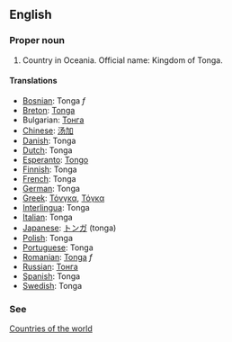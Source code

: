 ==English==

===Proper noun===

# Country in Oceania. Official name: Kingdom of Tonga.

====Translations====
*[[Bosnian]]: Tonga ''f''
*[[Breton]]: [[Tonga]]
*Bulgarian: [[Тонга]]
*[[Chinese]]: [[汤加]]
*[[Danish]]: Tonga
*[[Dutch]]: Tonga
*[[Esperanto]]: [[Tongo]]
*[[Finnish]]: Tonga
*[[French]]: Tonga
*[[German]]: Tonga
*[[Greek]]: [[Τόνγκα]], [[Τόγκα]]
*[[Interlingua]]: Tonga
*[[Italian]]: Tonga
*[[Japanese]]: [[トンガ]] (tonga)
*[[Polish]]: Tonga
*[[Portuguese]]: Tonga
*[[Romanian]]: [[Tonga]] ''f''
*[[Russian]]: [[Тонга]]
*[[Spanish]]: Tonga
*[[Swedish]]: Tonga

===See===
[[Countries of the world]]